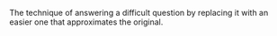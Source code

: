 
The technique of answering a difficult question by replacing it with an easier one that approximates the original.